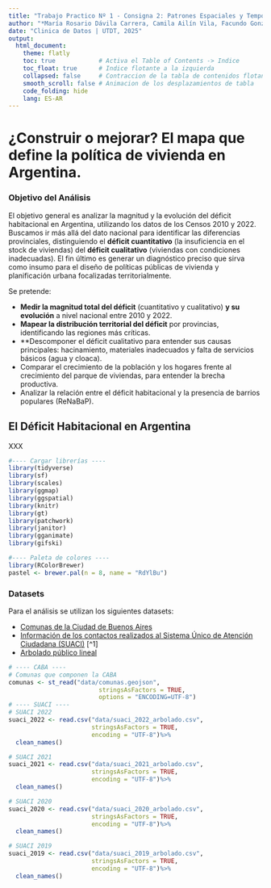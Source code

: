 ```yaml
---
title: "Trabajo Practico Nº 1 - Consigna 2: Patrones Espaciales y Temporales"
author: "*María Rosario Dávila Carrera, Camila Ailín Vila, Facundo Gonzalez Cura*"
date: "Clinica de Datos | UTDT, 2025"
output: 
  html_document:
    theme: flatly
    toc: true            # Activa el Table of Contents -> Indice
    toc_float: true      # Indice flotante a la izquierda
    collapsed: false     # Contraccion de la tabla de contenidos flotante
    smooth_scroll: false # Animacion de los desplazamientos de tabla
    code_folding: hide
    lang: ES-AR
---
```

# ¿Construir o mejorar? El mapa que define la política de vivienda en Argentina.

### Objetivo del Análisis

El objetivo general es analizar la magnitud y la evolución del déficit habitacional en Argentina, utilizando los datos de los Censos 2010 y 2022. Buscamos ir más allá del dato nacional para identificar las diferencias provinciales, distinguiendo el **déficit cuantitativo** (la insuficiencia en el stock de viviendas) del **déficit cualitativo** (viviendas con condiciones inadecuadas). El fin último es generar un diagnóstico preciso que sirva como insumo para el diseño de políticas públicas de vivienda y planificación urbana  focalizadas territorialmente.

Se pretende:

-   **Medir la magnitud total del déficit** (cuantitativo y cualitativo) **y su evolución** a nivel nacional entre 2010 y 2022.
-   **Mapear la distribución territorial del déficit** por provincias, identificando las regiones más críticas.
-   **Descomponer el déficit cualitativo para entender sus causas principales: hacinamiento, materiales inadecuados y falta de servicios básicos (agua y cloaca).
-   Comparar el crecimiento de la población y los hogares frente al crecimiento del parque de viviendas, para entender la brecha productiva.
-   Analizar la relación entre el déficit habitacional y la presencia de barrios populares (ReNaBaP).

## El Déficit Habitacional en Argentina

XXX

```r
#---- Cargar librerías ----
library(tidyverse)
library(sf)
library(scales)
library(ggmap)
library(ggspatial)
library(knitr) 
library(gt) 
library(patchwork)
library(janitor)
library(gganimate)
library(gifski)

#---- Paleta de colores ----
library(RColorBrewer)
pastel <- brewer.pal(n = 8, name = "RdYlBu")
```

### Datasets

Para el análisis se utilizan los siguientes datasets:

-   [Comunas de la Ciudad de Buenos Aires](https://data.buenosaires.gob.ar/dataset/comunas)
-   [Información de los contactos realizados al Sistema Único de Atención Ciudadana (SUACI)](https://data.buenosaires.gob.ar/sv/dataset/sistema-unico-atencion-ciudadana) [^1]
-   [Arbolado público lineal](https://data.buenosaires.gob.ar/sv/dataset/arbolado-publico-lineal)

```r
# ---- CABA ----
# Comunas que componen la CABA
comunas <- st_read("data/comunas.geojson",
                         stringsAsFactors = TRUE,
                         options = "ENCODING=UTF-8")
# ---- SUACI ----
# SUACI 2022
suaci_2022 <- read.csv("data/suaci_2022_arbolado.csv",
                       stringsAsFactors = TRUE,
                       encoding = "UTF-8")%>%
  clean_names()

# SUACI 2021
suaci_2021 <- read.csv("data/suaci_2021_arbolado.csv",
                       stringsAsFactors = TRUE,
                       encoding = "UTF-8")%>%
  clean_names()

# SUACI 2020
suaci_2020 <- read.csv("data/suaci_2020_arbolado.csv",
                       stringsAsFactors = TRUE,
                       encoding = "UTF-8")%>%
  clean_names()

# SUACI 2019
suaci_2019 <- read.csv("data/suaci_2019_arbolado.csv",
                       stringsAsFactors = TRUE,
                       encoding = "UTF-8")%>%
  clean_names()

```
